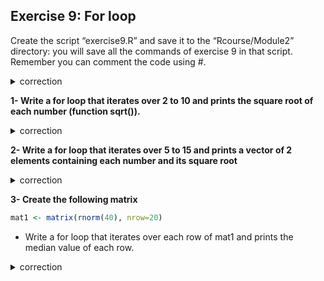 ## Exercise 9: For loop

Create the script "exercise9.R" and save it to the "Rcourse/Module2" directory: you will save all the commands of exercise 9 in that script.
<br>Remember you can comment the code using #.


<details>
<summary>
correction
</summary>

```r
getwd()
setwd("~/Rcourse/Module2")
```

</details>


**1- Write a for loop that iterates over 2 to 10 and prints the square root of each number (function sqrt()).**

<details>
<summary>
correction
</summary>

```r
for(i in 2:10){
	print(sqrt(i))
}
```

</details>


**2- Write a for loop that iterates over 5 to 15 and prints a vector of 2 elements containing each number and its square root**

<details>
<summary>
correction
</summary>

```r
for(i in 5:15){
	veci <- c(i, sqrt(i))
        print(veci)
}
```

</details>

**3- Create the following matrix**

```r
mat1 <- matrix(rnorm(40), nrow=20)
```

* Write a for loop that iterates over each row of mat1 and prints the median value of each row.

<details>
<summary>
correction
</summary>

```r
for(j in 1:nrow(mat1)){
	# extract the row
	rowj <- mat1[j,]
	# print rowj
	print(rowj)
	# print median value in row
	print(median(rowj))
}       
```     

</details>

